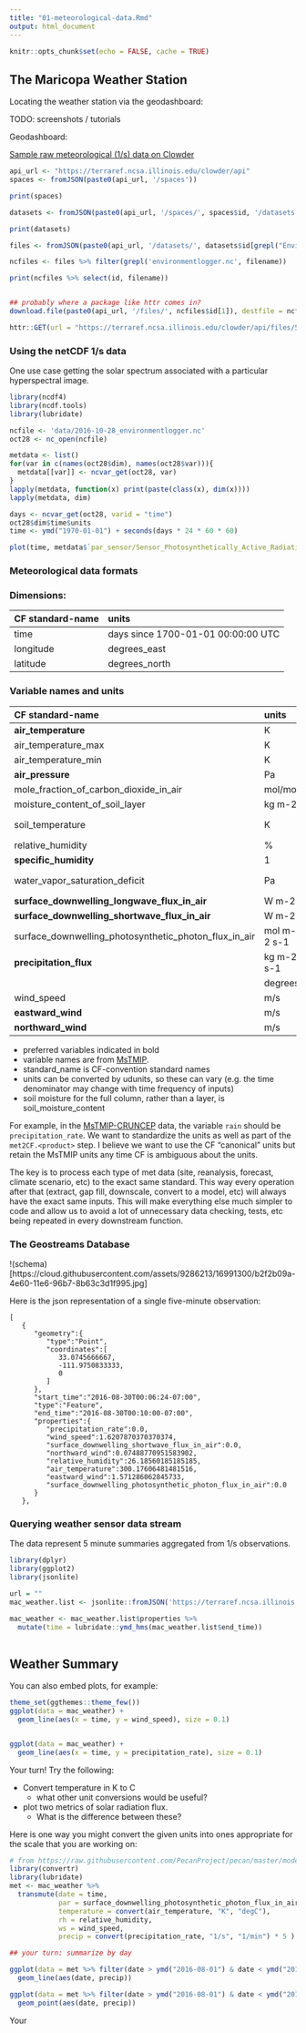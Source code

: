 ```yaml
---
title: "01-meteorological-data.Rmd"
output: html_document
---
```


```r
knitr::opts_chunk$set(echo = FALSE, cache = TRUE)
```

## The Maricopa Weather Station

Locating the weather station via the geodashboard:

TODO: screenshots / tutorials

Geodashboard:

[Sample raw meteorological (1/s) data on Clowder](https://terraref.ncsa.illinois.edu/clowder/files/588ba5474f0c06726acfcace?dataset=587fc7444f0cd67174e7a92d&space=57e42cd44f0cff4b58dd3eea)


```r
api_url <- "https://terraref.ncsa.illinois.edu/clowder/api"
spaces <- fromJSON(paste0(api_url, '/spaces'))

print(spaces)

datasets <- fromJSON(paste0(api_url, '/spaces/', spaces$id, '/datasets'))

print(datasets)

files <- fromJSON(paste0(api_url, '/datasets/', datasets$id[grepl("EnvironmentLogger", datasets$name)], '/files'))

ncfiles <- files %>% filter(grepl('environmentlogger.nc', filename))

print(ncfiles %>% select(id, filename))


## probably where a package like httr comes in?
download.file(paste0(api_url, '/files/', ncfiles$id[1]), destfile = ncfiles$filename[1])

httr::GET(url = "https://terraref.ncsa.illinois.edu/clowder/api/files/587fd3b44f0cd67174e81b26")
```

### Using the netCDF 1/s data

One use case getting the solar spectrum associated with a particular hyperspectral image.

```r
library(ncdf4)
library(ncdf.tools)
library(lubridate)

ncfile <- 'data/2016-10-28_environmentlogger.nc'
oct28 <- nc_open(ncfile)

metdata <- list()
for(var in c(names(oct28$dim), names(oct28$var))){
  metdata[[var]] <- ncvar_get(oct28, var)
}
lapply(metdata, function(x) print(paste(class(x), dim(x))))
lapply(metdata, dim)

days <- ncvar_get(oct28, varid = "time")
oct28$dim$time$units
time <- ymd("1970-01-01") + seconds(days * 24 * 60 * 60)

plot(time, metdata$`par_sensor/Sensor_Photosynthetically_Active_Radiation`, type = 'l')

```

### Meteorological data formats

### Dimensions:

|CF standard-name | units |
|:------------------------------------------|:------|
| time | days since 1700-01-01 00:00:00 UTC|
| longitude | degrees_east|
| latitude |degrees_north|

### Variable names and units

| CF standard-name                          | units | bety         | isimip       | cruncep | narr  | ameriflux |
|:------------------------------------------|:------|:-------------|:-------------|:--------|:------|:----------|
| **air_temperature**                       | K     | airT         | tasAdjust    | tair    | air   | TA (C)    |
| air_temperature_max                       | K     |              | tasmaxAdjust | NA      | tmax  |           |
| air_temperature_min                       | K     |              | tasminAdjust | NA      | tmin  |           |
| **air_pressure**                          | Pa    | air_pressure |              |         |       | PRESS (KPa) |
| mole_fraction_of_carbon_dioxide_in_air    | mol/mol |            |              |         |       | CO2       |
| moisture_content_of_soil_layer            | kg m-2 |             |              |         |       |           |
| soil_temperature                          | K     | soilT        |              |         |       | TS1 *(NOT DONE)* |
| relative_humidity                         | % | relative_humidity | rhurs       | NA      | rhum  | RH        |
| **specific_humidity**                     | 1 | specific_humidity | NA          | qair    | shum  | CALC(RH)  |
| water_vapor_saturation_deficit            | Pa    | VPD          |              |         |       | VPD *(NOT DONE)*     |
| **surface_downwelling_longwave_flux_in_air** | W m-2 | same      | rldsAdjust   | lwdown  | dlwrf | Rgl       |
| **surface_downwelling_shortwave_flux_in_air**| W m-2 |solar_radiation|rsdsAdjust| swdown  | dswrf | Rg        |
| surface_downwelling_photosynthetic_photon_flux_in_air | mol m-2 s-1 | PAR |     |         |       | PAR *(NOT DONE)*          |
| **precipitation_flux**                    |  kg m-2 s-1 | cccc   | prAdjust     | rain    | acpc  | PREC (mm/s)          |
|                                           | degrees | wind_direction |          |         |       | WD        |
| wind_speed                                | m/s   | Wspd         |              |         |       | WS        |
| **eastward_wind**                         | m/s   | eastward_wind |             |         |       | CALC(WS+WD) |
| **northward_wind**                        | m/s   | northward_wind |            |         |       | CALC(WS+WD) |

* preferred variables indicated in bold
* variable names are from [MsTMIP](http://nacp.ornl.gov/MsTMIP_variables.shtml).
* standard_name is CF-convention standard names
* units can be converted by udunits, so these can vary (e.g. the time denominator may change with time frequency of inputs)
* soil moisture for the full column, rather than a layer, is soil_moisture_content

For example, in the [MsTMIP-CRUNCEP](https://www.betydb.org/inputs/280) data, the variable `rain` should be `precipitation_rate`.
We want to standardize the units as well as part of the `met2CF.<product>` step. I believe we want to use the CF "canonical" units but retain the MsTMIP units any time CF is ambiguous about the units.

The key is to process each type of met data (site, reanalysis, forecast, climate scenario, etc) to the exact same standard. This way every operation after that (extract, gap fill, downscale, convert to a model, etc) will always have the exact same inputs. This will make everything else much simpler to code and allow us to avoid a lot of unnecessary data checking, tests, etc being repeated in every downstream function.

### The Geostreams Database


!(schema)[https://cloud.githubusercontent.com/assets/9286213/16991300/b2f2b09a-4e60-11e6-96b7-8b63c3d1f995.jpg]

Here is the json representation of a single five-minute observation:

```
[
   {
      "geometry":{
         "type":"Point",
         "coordinates":[
            33.0745666667,
            -111.9750833333,
            0
         ]
      },
      "start_time":"2016-08-30T00:06:24-07:00",
      "type":"Feature",
      "end_time":"2016-08-30T00:10:00-07:00",
      "properties":{
         "precipitation_rate":0.0,
         "wind_speed":1.6207870370370374,
         "surface_downwelling_shortwave_flux_in_air":0.0,
         "northward_wind":0.07488770951583902,
         "relative_humidity":26.18560185185185,
         "air_temperature":300.17606481481516,
         "eastward_wind":1.571286062845733,
         "surface_downwelling_photosynthetic_photon_flux_in_air":0.0
      }
   },
```


### Querying weather sensor data stream

The data represent 5 minute summaries aggregated from 1/s observations.

```r
library(dplyr)
library(ggplot2)
library(jsonlite)

url = ""
mac_weather.list <- jsonlite::fromJSON('https://terraref.ncsa.illinois.edu/clowder/api/geostreams/datapoints?key=Pb3AUSqnUw&stream_id=300', flatten = FALSE)

mac_weather <- mac_weather.list$properties %>% 
  mutate(time = lubridate::ymd_hms(mac_weather.list$end_time))
  

```

## Weather Summary

You can also embed plots, for example:

```r
theme_set(ggthemes::theme_few())
ggplot(data = mac_weather) +
  geom_line(aes(x = time, y = wind_speed), size = 0.1)


ggplot(data = mac_weather) +
  geom_line(aes(x = time, y = precipitation_rate), size = 0.1)
```

Your turn! Try the following:

* Convert temperature in K to C
  * what other unit conversions would be useful?
* plot two metrics of solar radiation flux. 
  * What is the difference between these?

Here is one way you might convert the given units into ones appropriate for the scale that you are working on:

```r
# from https://raw.githubusercontent.com/PecanProject/pecan/master/models/biocro/R/met2model.BIOCRO.R
library(convertr)
library(lubridate)
met <- mac_weather %>% 
  transmute(date = time,
            par = surface_downwelling_photosynthetic_photon_flux_in_air, 
            temperature = convert(air_temperature, "K", "degC"),
            rh = relative_humidity, 
            ws = wind_speed,
            precip = convert(precipitation_rate, "1/s", "1/min") * 5 )

## your turn: summarize by day

ggplot(data = met %>% filter(date > ymd("2016-08-01") & date < ymd("2016-12-01"))) +
  geom_line(aes(date, precip))

ggplot(data = met %>% filter(date > ymd("2016-08-01") & date < ymd("2016-10-01"))) +
  geom_point(aes(date, precip))
```

Your 